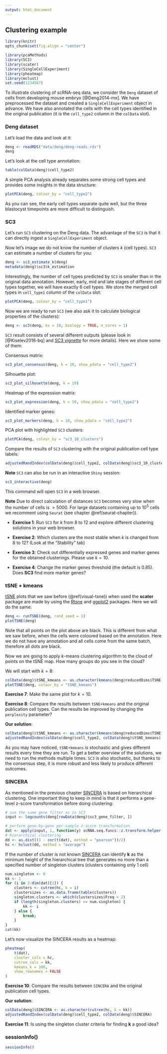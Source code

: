 ```yaml
---
output: html_document
---
```


## Clustering example {#clust-methods}

```r
library(knitr)
opts_chunk$set(fig.align = "center")
```

```r
library(pcaMethods)
library(SC3)
library(scater)
library(SingleCellExperiment)
library(pheatmap)
library(mclust)
set.seed(1234567)
```

To illustrate clustering of scRNA-seq data, we consider the `Deng` dataset of cells from developing mouse embryo [@Deng2014-mx]. We have preprocessed the dataset and created a `SingleCellExperiment` object in advance. We have also annotated the cells with the cell types identified in the original publication (it is the `cell_type2` column in the `colData` slot).

### Deng dataset

Let's load the data and look at it:
```r
deng <- readRDS("data/deng/deng-reads.rds")
deng
```

Let's look at the cell type annotation:
```r
table(colData(deng)$cell_type2)
```

A simple PCA analysis already separates some strong cell types and provides some insights in the data structure:
```r
plotPCA(deng, colour_by = "cell_type2")
```
As you can see, the early cell types separate quite well, but the three blastocyst timepoints are more difficult to distinguish.

### SC3

Let's run `SC3` clustering on the Deng data. The advantage of the `SC3` is that it can directly ingest a `SingleCellExperiment` object.

Now let's image we do not know the number of clusters _k_ (cell types). `SC3` can estimate a number of clusters for you:
```r
deng <- sc3_estimate_k(deng)
metadata(deng)$sc3$k_estimation
```

Interestingly, the number of cell types predicted by `SC3` is smaller than in the original data annotation. However, early, mid and late stages of different cell types together, we will have exactly 6 cell types. We store the merged cell types in `cell_type1` column of the `colData` slot:
```r
plotPCA(deng, colour_by = "cell_type1")
```

Now we are ready to run `SC3` (we also ask it to calculate biological properties of the clusters): 
```r
deng <- sc3(deng, ks = 10, biology = TRUE, n_cores = 1)
```

`SC3` result consists of several different outputs (please look in [@Kiselev2016-bq] and [SC3 vignette](http://bioconductor.org/packages/release/bioc/vignettes/SC3/inst/doc/my-vignette.html) for more details). Here we show some of them:

Consensus matrix:
```r
sc3_plot_consensus(deng, k = 10, show_pdata = "cell_type2")
```

Silhouette plot:
```r
sc3_plot_silhouette(deng, k = 10)
```

Heatmap of the expression matrix:
```r
sc3_plot_expression(deng, k = 10, show_pdata = "cell_type2")
```

Identified marker genes:
```r
sc3_plot_markers(deng, k = 10, show_pdata = "cell_type2")
```

PCA plot with highlighted `SC3` clusters:
```r
plotPCA(deng, colour_by = "sc3_10_clusters")
```

Compare the results of `SC3` clustering with the original publication cell type labels:
```r
adjustedRandIndex(colData(deng)$cell_type2, colData(deng)$sc3_10_clusters)
```

__Note__ `SC3` can also be run in an interactive `Shiny` session:
```r
sc3_interactive(deng)
```

This command will open `SC3` in a web browser.

__Note__ Due to direct calculation of distances `SC3` becomes very slow when the number of cells is $>5000$. For large datasets containing up to $10^5$ cells we recomment using `Seurat` (see chapter \@ref(seurat-chapter)).

* __Exercise 1__: Run `SC3` for $k$ from 8 to 12 and explore different clustering solutions in your web browser.

* __Exercise 2__: Which clusters are the most stable when $k$ is changed from 8 to 12? (Look at the "Stability" tab)

* __Exercise 3__: Check out differentially expressed genes and marker genes for the obtained clusterings. Please use $k=10$.

* __Exercise 4__: Change the marker genes threshold (the default is 0.85). Does __SC3__ find more marker genes?

### tSNE + kmeans

[tSNE](https://lvdmaaten.github.io/tsne/) plots that we saw before (\@ref(visual-tsne)) when used the __scater__ package are made by using the [Rtsne](https://cran.r-project.org/web/packages/Rtsne/index.html) and [ggplot2](https://cran.r-project.org/web/packages/ggplot2/index.html) packages. Here we will do the same:
```r
deng <- runTSNE(deng, rand_seed = 1)
plotTSNE(deng)
```

Note that all points on the plot above are black. This is different from what we saw before, when the cells were coloured based on the annotation. Here we do not have any annotation and all cells come from the same batch, therefore all dots are black.

Now we are going to apply _k_-means clustering algorithm to the cloud of points on the tSNE map. How many groups do you see in the cloud?

We will start with $k=8$:
```r
colData(deng)$tSNE_kmeans <- as.character(kmeans(deng@reducedDims$TSNE, centers = 8)$clust)
plotTSNE(deng, colour_by = "tSNE_kmeans")
```

__Exercise 7__: Make the same plot for $k=10$.

__Exercise 8__: Compare the results between `tSNE+kmeans` and the original publication cell types. Can the results be improved by changing the `perplexity` parameter?

__Our solution__:
```r
colData(deng)$tSNE_kmeans <- as.character(kmeans(deng@reducedDims$TSNE, centers = 10)$clust)
adjustedRandIndex(colData(deng)$cell_type2, colData(deng)$tSNE_kmeans)
```

As you may have noticed, `tSNE+kmeans` is stochastic
and gives different results every time they are run. To get a better
overview of the solutions, we need to run the methods multiple times. `SC3` is also stochastic, but thanks to the consensus step, it is more robust and less likely to produce different outcomes.

### SINCERA

As mentioned in the previous chapter [SINCERA](https://research.cchmc.org/pbge/sincera.html) is based on hierarchical clustering. One important thing to keep in mind is that it performs a gene-level z-score transformation before doing clustering:

```r
# use the same gene filter as in SC3
input <- logcounts(deng[rowData(deng)$sc3_gene_filter, ])
```

```r
# perform gene-by-gene per-sample z-score transformation
dat <- apply(input, 1, function(y) scRNA.seq.funcs::z.transform.helper(y))
# hierarchical clustering
dd <- as.dist((1 - cor(t(dat), method = "pearson"))/2)
hc <- hclust(dd, method = "average")
```

If the number of cluster is not known [SINCERA](https://research.cchmc.org/pbge/sincera.html) can identify __k__ as the minimum height of the hierarchical tree that generates no more than a specified number of singleton clusters (clusters containing only 1 cell)
```r
num.singleton <- 0
kk <- 1
for (i in 2:dim(dat)[2]) {
    clusters <- cutree(hc, k = i)
    clustersizes <- as.data.frame(table(clusters))
    singleton.clusters <- which(clustersizes$Freq < 2)
    if (length(singleton.clusters) <= num.singleton) {
        kk <- i
    } else {
        break;
    }
}
cat(kk)
```

Let's now visualize the SINCERA results as a heatmap:
```r
pheatmap(
    t(dat),
    cluster_cols = hc,
    cutree_cols = kk,
    kmeans_k = 100,
    show_rownames = FALSE
)
```

__Exercise 10__: Compare the results between `SINCERA` and the original publication cell types.

__Our solution__:
```r
colData(deng)$SINCERA <- as.character(cutree(hc, k = kk))
adjustedRandIndex(colData(deng)$cell_type2, colData(deng)$SINCERA)
```

__Exercise 11__: Is using the singleton cluster criteria for finding __k__ a good idea?

### sessionInfo()

```r
sessionInfo()
```
